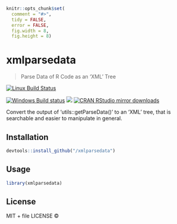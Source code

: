 
```r
knitr::opts_chunk$set(
  comment = "#>",
  tidy = FALSE,
  error = FALSE,
  fig.width = 8,
  fig.height = 8)
```

# xmlparsedata

> Parse Data of R Code as an 'XML' Tree

[![Linux Build Status](https://travis-ci.org//xmlparsedata.svg?branch=master)](https://travis-ci.org//xmlparsedata)

[![Windows Build status](https://ci.appveyor.com/api/projects/status/github//xmlparsedata?svg=true)](https://ci.appveyor.com/project//xmlparsedata)
[![](http://www.r-pkg.org/badges/version/xmlparsedata)](http://www.r-pkg.org/pkg/xmlparsedata)
[![CRAN RStudio mirror downloads](http://cranlogs.r-pkg.org/badges/xmlparsedata)](http://www.r-pkg.org/pkg/xmlparsedata)


Convert the output of 'utils::getParseData()' to an 'XML' tree, that is
  searchable and easier to manipulate in general.

## Installation

```r
devtools::install_github("/xmlparsedata")
```

## Usage

```r
library(xmlparsedata)
```

## License

MIT + file LICENSE © 
